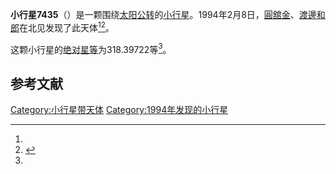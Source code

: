 {{Infobox planet
| bgcolour = #FFFFC0
| name = 7435 Sagamihara
| symbol = 
| image = 
| caption = 
| discovery = yes
| discovery_ref = 
| discoverer = [[圓舘金|圓舘金]]、[[渡邊和郎|渡邊和郎]]
| discovery_site = [[北见|北见]] 
| discovered = 1994年2月8日
| designations = yes
| mp_name = 
| named_after = 
| alt_names = 1994 CZ1/ 1982 VB7 / 1987 DX4 / 1990 BG5 / 1991 JT3 / 1992 SG25
| mp_category = [[主带小行星|主带小行星]]
| orbit_ref = <ref name="a">[http://ssd.jpl.nasa.gov/sbdb.cgi?sstr=7435 7435 Sagamihara] {{Wayback|url=http://ssd.jpl.nasa.gov/sbdb.cgi?sstr=7435 |date=20201124024318 }}，小行星數據庫瀏覽器（JPL Small-Body Database Browser）－[[美国国家航空航天局|美国国家航空航天局]]喷气推进实验室</ref>
| epoch = 2456400.5 (2013年4月18日更新)
| aphelion = {{convert|2.5253988|AU|km|3|abbr=on|lk=out}}
| perihelion = {{convert|2.0341466|AU|km|3|abbr=on}}
| semimajor = {{convert|2.2797727|AU|km|3|abbr=on}}
| eccentricity = 0.1077415
| period = 1257.290802 [[日|日]]<br />3.44[[儒略年|儒略年]]
| avg_speed = 
| inclination = 3.79397
| asc_node = 212.41724
| mean_anomaly = 
| arg_peri = 318.39722
| satellites = 
| physical_characteristics = yes
| dimensions = 
| mass = 
| density = 
| surface_grav = 
| escape_velocity = 
| sidereal_day = 
| axial_tilt = 
| pole_ecliptic_lat = 
| pole_ecliptic_lon = 
| albedo = 
| temperatures= 
| temp_name1 = 
| mean_temp_1 = 
| max_temp_1 = 
| temp_name2 = 
| max_temp_2 = 
| spectral_type = 
| abs_magnitude = 318.39722
}}

'''小行星7435'''（{{lang-en|7435 Sagamihara}}）是一颗围绕[[太阳|太阳]][[公转|公转]]的[[小行星|小行星]]。1994年2月8日，[[圓舘金|圓舘金]]、[[渡邊和郎|渡邊和郎]]在北见发现了此天体<ref name="a" /><ref>{{cite news|title=小行星列表|url=http://cfa-www.harvard.edu/iau/lists/NumberedMPs.txt|accessdate=2013-07-08|newspaper=哈佛大学|archive-date=2008-05-17|archive-url=https://web.archive.org/web/20080517010638/http://cfa-www.harvard.edu/iau/lists/NumberedMPs.txt|dead-url=no}}</ref>。

这颗小行星的[[绝对星等|绝对星等]]为318.39722等<ref name="a" />。

==参考文献==
{{reflist}}
{{Minor Planet Number|[[小行星7434|小行星7434]]|[[小行星7436|小行星7436]]}}

{{小天体}}

[[Category:小行星带天体|Category:小行星带天体]]
[[Category:1994年发现的小行星|Category:1994年发现的小行星]]

{{asteroid-stub}}